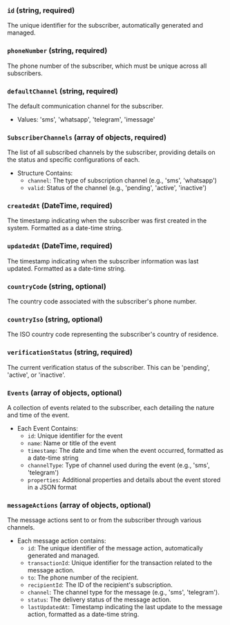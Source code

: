 ### `id` (string, required)
The unique identifier for the subscriber, automatically generated and managed.

### `phoneNumber` (string, required)
The phone number of the subscriber, which must be unique across all subscribers.

### `defaultChannel` (string, required)
The default communication channel for the subscriber.
- Values: 'sms', 'whatsapp', 'telegram', 'imessage'

### `SubscriberChannels` (array of objects, required)
The list of all subscribed channels by the subscriber, providing details on the status and specific configurations of each.
- Structure Contains:
  - `channel`: The type of subscription channel (e.g., 'sms', 'whatsapp')
  - `valid`: Status of the channel (e.g., 'pending', 'active', 'inactive')

### `createdAt` (DateTime, required)
The timestamp indicating when the subscriber was first created in the system. Formatted as a date-time string.

### `updatedAt` (DateTime, required)
The timestamp indicating when the subscriber information was last updated. Formatted as a date-time string.

### `countryCode` (string, optional)
The country code associated with the subscriber's phone number.

### `countryIso` (string, optional)
The ISO country code representing the subscriber's country of residence.

### `verificationStatus` (string, required)
The current verification status of the subscriber. This can be 'pending', 'active', or 'inactive'.

### `Events` (array of objects, optional)
A collection of events related to the subscriber, each detailing the nature and time of the event.
- Each Event Contains:
  - `id`: Unique identifier for the event
  - `name`: Name or title of the event
  - `timestamp`: The date and time when the event occurred, formatted as a date-time string
  - `channelType`: Type of channel used during the event (e.g., 'sms', 'telegram')
  - `properties`: Additional properties and details about the event stored in a JSON format

### `messageActions` (array of objects, optional)
The message actions sent to or from the subscriber through various channels.
- Each message action contains:
  - `id`: The unique identifier of the message action, automatically generated and managed.
  - `transactionId`: Unique identifier for the transaction related to the message action.
  - `to`: The phone number of the recipient.
  - `recipientId`: The ID of the recipient's subscription.
  - `channel`: The channel type for the message (e.g., 'sms', 'telegram').
  - `status`: The delivery status of the message action.
  - `lastUpdatedAt`: Timestamp indicating the last update to the message action, formatted as a date-time string.